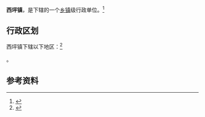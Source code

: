 {{中国乡级行政区|52/03/21/114/000}}

'''西坪镇'''，是{{PRC admin/fullname|52/03/21/114/000|3}}下辖的一个[[乡镇|乡镇]]级行政单位。<ref>{{PRC admin/ref sgc|{{PRC admin/parent|52/03/21/114/000}}}}</ref>

== 行政区划 ==

西坪镇下辖以下地区：<ref>{{PRC admin/ref sgc|52/03/21/114/000}}</ref>

{{PRC admin/children|52/03/21/114/000}}。

== 参考资料 ==

{{reflist}}

{{行政区划小作品}}
{{PRC admin/navcat|52/03/21/114/000}}